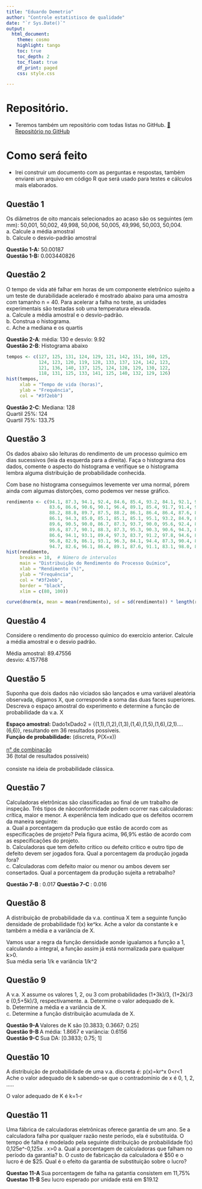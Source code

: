 ```yaml
---
title: "Eduardo Demetrio"
author: "Controle estatistisco de qualidade"
date: "`r Sys.Date()`"
output:
  html_document:
    theme: cosmo
    highlight: tango
    toc: true
    toc_depth: 2
    toc_float: true
    df_print: paged
    css: style.css

---
```

# Repositório.
- Teremos também um repositório com todas listas no GitHub.
[🔗 Repositório no GitHub](https://github.com/EduardoDemetrio/Faculdade/tree/lista/5_Periodo/Controle_estatistico_qualidade)

# Como será feito
 - Irei construir um documento com as perguntas e respostas, também enviarei um arquivo em código R que será usado para testes e cálculos mais elaborados.

## Questão 1
<div class="pergunta">
Os diâmetros de oito mancais selecionados ao acaso são os seguintes (em mm):
50,001, 50,002, 49,998, 50,006, 50,005, 49,996, 50,003, 50,004. <br>
a. Calcule a média amostral <br>
b. Calcule o desvio-padrão amostral
</div>
<div class="resposta">
<strong>Questão 1-A:</strong> 50.00187 <br>
<strong>Questão 1-B:</strong> 0.003440826
</div>

## Questão 2
<div class="pergunta">
O tempo de vida até falhar em horas de um componente eletrônico sujeito a um teste de durabilidade acelerado é mostrado abaixo para uma amostra com tamanho n = 40. Para acelerar a falha no teste, as unidades experimentais são testadas sob uma temperatura elevada. <br>
a. Calcule a média amostral e o desvio-padrão.<br>
b. Construa o histograma.<br>
c. Ache a mediana e os quartis
</div>
<div class="resposta">
<strong>Questão 2-A</strong>: média: 130 e desvio: 9.92  <br>
<strong>Questão 2-B</strong>: Histograma abaixo
```r
tempos <- c(127, 125, 131, 124, 129, 121, 142, 151, 160, 125,
            124, 123, 120, 119, 128, 133, 137, 124, 142, 123,
            121, 136, 140, 137, 125, 124, 128, 129, 130, 122,
            118, 131, 125, 133, 141, 125, 140, 132, 129, 126)
hist(tempos, 
     xlab = "Tempo de vida (horas)",
     ylab = "Frequência",
     col = "#3f2ebb")
```

<strong>Questão 2-C</strong>: Mediana: 128 <br>
Quartil 25%: 124 <br>
Quartil 75%: 133.75 <br>
</div>

## Questão 3
<div class="pergunta">
Os dados abaixo são leituras do rendimento de um processo químico em dias sucessivos (leia da esquerda para a direita). Faça o histograma dos dados, comente o aspecto do histograma e verifique se o histograma lembra alguma distribuição de probabilidade conhecida.<br>
</div>
<div class="resposta">
Com base no histograma conseguimos levemente ver uma normal, pórem ainda com algumas distorções, como podemos ver nesse gráfico.
```r
rendimento <- c(94.1, 87.3, 94.1, 92.4, 84.6, 85.4, 93.2, 84.1, 92.1, 90.6,
                83.6, 86.6, 90.6, 90.1, 96.4, 89.1, 85.4, 91.7, 91.4, 95.2,
                88.2, 88.8, 89.7, 87.5, 88.2, 86.1, 86.4, 86.4, 87.6, 84.2,
                86.1, 94.3, 85.0, 85.1, 85.1, 85.1, 95.1, 93.2, 84.9, 84.0,
                89.6, 90.5, 90.0, 86.7, 87.3, 93.7, 90.0, 95.6, 92.4, 83.0,
                89.6, 87.7, 90.1, 88.3, 87.3, 95.3, 90.3, 90.6, 94.3, 84.1,
                86.6, 94.1, 93.1, 89.4, 97.3, 83.7, 91.2, 97.8, 94.6, 88.6,
                96.8, 82.9, 86.1, 93.1, 96.3, 84.1, 94.4, 87.3, 90.4, 86.4,
                94.7, 82.6, 96.1, 86.4, 89.1, 87.6, 91.1, 83.1, 98.0, 84.5)
hist(rendimento,
     breaks = 10,  # Número de intervalos
     main = "Distribuição do Rendimento do Processo Químico",
     xlab = "Rendimento (%)",
     ylab = "Frequência",
     col = "#3f2ebb",
     border = "black",
     xlim = c(80, 100))

curve(dnorm(x, mean = mean(rendimento), sd = sd(rendimento)) * length(rendimento) * diff(hist(rendimento)$breaks)[1],add = TRUE, col = "red", lwd = 2)
```
</div>

## Questão 4
<div class="pergunta">
Considere o rendimento do processo químico do exercício anterior. Calcule a média amostral e o desvio padrão. <br>
</div>

<div class="resposta">
Média amostral: 89.47556 <br>
desvio: 4.157768
</div>

## Questão 5
<div class="pergunta">
Suponha que dois dados não viciados são lançados e uma variável aleatória observada, digamos X, que corresponde a soma das duas faces superiores. Descreva o espaço amostral do experimento e determine a função de probabilidade da v.a. X <br>
</div>

<div class="resposta">
<strong>Espaço amostral:</strong> Dado1xDado2 = {(1,1),(1,2),(1,3),(1,4),(1,5),(1,6),(2,1)....(6,6)}, resultando em 36 resultados possiveis. <br>
<strong>Função de probabilidade:</strong> (discreta, P(X=x)) <br>  
<u>n° de combinação <br></u>
36 (total de resultados possiveis)<br>
<br>
consiste na ideia de probabilidade clássica.
</div>

## Questão 7
<div class="pergunta">
Calculadoras eletrônicas são classificadas ao final de um trabalho de inspeção. Três tipos de nãoconformidade podem ocorrer nas calculadoras: crítica, maior e menor. A experiência tem indicado que os defeitos ocorrem da maneira seguinte: <br>
a. Qual a porcentagem da produção que estão de acordo com as especificações de projeto? Pela figura acima, 96,9% estão de acordo com as especificações do projeto. <br>
b. Calculadoras que tem defeito crítico ou defeito crítico e outro tipo de defeito devem ser jogados fora. Qual a porcentagem da produção jogada fora? <br>
c. Calculadoras com defeito maior ou menor ou ambos devem ser consertados. Qual a porcentagem da produção sujeita a retrabalho? <br>
</div>

<div class="resposta">
<strong>Questão 7-B </strong> : 0.017
<strong>Questão 7-C </strong> : 0.016
</div>

## Questão 8 
<div class="pergunta">
A distribuição de probabilidade da v.a. contínua X tem a seguinte função densidade de probabilidade f(x) ke^kx. Ache a valor da constante k e também a média e a variância de X.
</div>

<div class="resposta">
Vamos usar a regra da função densidade aonde igualamos a função a 1, calculando a integral, a função assim já está normalizada para qualquer k>0. <br>
Sua média seria 1/k e variância 1/k^2
</div>

## Questão 9
<div class="pergunta">
A v.a. X assume os valores 1, 2, ou 3 com probabilidades (1+3k)/3, (1+2k)/3 e (0,5+5k)/3, respectivamente.
a. Determine o valor adequado de k. <br>
b. Determine a média e a variância de X.<br>
c. Determine a função distribuição acumulada de X.<br>
</div>
<div class="resposta">
<strong> Questão 9-A </strong> Valores de K são [0.3833;  0.3667;  0.25] <br>
<strong> Questão 9-B </strong> A média: 1.8667 e variância: 0.6156 <br>
<strong> Questão 9-C </strong> Sua DA: [0.3833;  0.75; 1]
</div>

## Questão 10 
<div class="pergunta">
A distribuição de probabilidade de uma v.a. discreta é: p(x)=kr^x 0<r<1 Ache o valor adequado de k sabendo-se que o contradomínio de x é 0, 1, 2, .....
</div>

<div class="resposta">
O valor adequado de K é k=1-r
</div>

## Questão 11 
<div class="pergunta">
Uma fábrica de calculadoras eletrônicas oferece garantia de um ano. Se a calculadora falha por qualquer razão neste período, ela é substituída. O tempo de falha é modelado pela seguinte distribuição de probabilidade f(x) 0,125e^-0,125x . x>0
a.  Qual a porcentagem de calculadoras que falham no período da garantia?
b. O custo de fabricação da calculadora é $50 e o lucro é de $25. Qual é o efeito da garantia de substituição sobre o lucro?
</div>

<div class="resposta">
<strong> Questao 11-A </strong> Sua porcentagem de falha na gatantia consistem em 11,75% <br>
<strong> Questao 11-B </strong> Seu lucro esperado por unidade está em $19.12
</div>